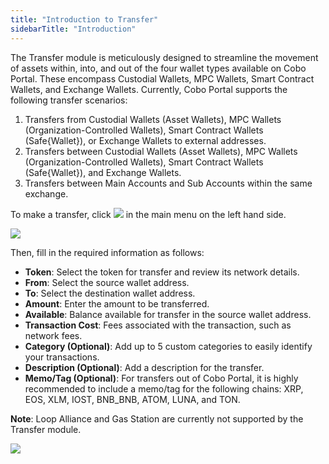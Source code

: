 ```yaml
---
title: "Introduction to Transfer"
sidebarTitle: "Introduction"
---
```


The Transfer module is meticulously designed to streamline the movement of assets within, into, and out of the four wallet types available on Cobo Portal. These encompass Custodial Wallets, MPC Wallets, Smart Contract Wallets, and Exchange Wallets. Currently, Cobo Portal supports the following transfer scenarios:


1. Transfers from Custodial Wallets (Asset Wallets), MPC Wallets (Organization-Controlled Wallets), Smart Contract Wallets (Safe&#123;Wallet&#125;), or Exchange Wallets to external addresses.
2. Transfers between Custodial Wallets (Asset Wallets), MPC Wallets (Organization-Controlled Wallets), Smart Contract Wallets (Safe&#123;Wallet&#125;), and Exchange Wallets.
3. Transfers between Main Accounts and Sub Accounts within the same exchange.

To make a transfer, click <img src="/images/transfers/transfer-button.png" className="icon"></img> in the main menu on the left hand side.

<img src="/images/transfers/transfer-button-location.png" className="screenshot_modal"/>
 

Then, fill in the required information as follows:

- **Token**: Select the token for transfer and review its network details.
- **From**: Select the source wallet address.
- **To**: Select the destination wallet address.
- **Amount**: Enter the amount to be transferred.
- **Available**: Balance available for transfer in the source wallet address.
- **Transaction Cost**: Fees associated with the transaction, such as network fees.
- **Category (Optional)**: Add up to 5 custom categories to easily identify your transactions.
- **Description (Optional)**: Add a description for the transfer.
- **Memo/Tag (Optional)**: For transfers out of Cobo Portal, it is highly recommended to include a memo/tag for the following chains: XRP, EOS, XLM, IOST, BNB_BNB, ATOM, LUNA, and TON.

**Note**: Loop Alliance and Gas Station are currently not supported by the Transfer module.

<img src="/images/transfers/transfer-form.png" className="screenshot_modal"/>